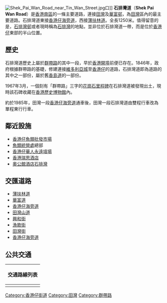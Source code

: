 {{unreferenced|time=2015-08-13T03:35:16+00:00}}
{{Infobox Hong Kong Road
|   中文街道名稱    =  石排灣道
|   英文街道名稱    =  Shek Pai Wan Road
|   路段總長度    = 1.25
|   圖片= File:Shek Pai Wan Road 202108.jpg
|   圖片說明= 石排灣道田灣段（2021年）
|   車速限制    =  華富道至田灣 70 公里/小時 <br /> 田灣段 50
|   行車線數量  = 四線來回  華富道至田灣
兩線東行   田灣段
|   所在地區    = [[香港|香港]][[香港島|香港島]]
|   起點    =  [[南區_(香港)|南區]][[華富邨|華富邨]]<br/>[[薄扶林道|薄扶林道]]/[[華富道|華富道]]
|   終點    =  [[南區_(香港)|南區]][[田灣|田灣]]<br/>[[香港仔海傍道|香港仔海傍道]]
|   通車日期    =  開埠前存在(早於1840年)
}}
[[File:Shek_Pai_Wan_Road_near_Tin_Wan_Street.jpg|thumb]]口]]
'''石排灣道'''（'''Shek Pai Wan Road'''）是[[香港|香港]][[南區_(香港)|南區]]的一條主要道路，連接[[田灣|田灣]]及[[華富邨|華富邨]]，為[[田灣|田灣]]區內的最主要道路。石排灣道東接[[香港仔海旁道|香港仔海旁道]]，西接[[薄扶林道|薄扶林道]]。全長1250米。值得留意的是，[[石排灣邨|石排灣邨]]或者現時稱為[[石排灣_(香港仔)|石排灣]]的地點，並非位於石排灣道一帶，而是位於[[香港仔|香港仔]]東部的半山位置。

==歷史==
石排灣道歷史上屬於[[群帶路|群帶路]]的其中一段，早於[[香港開埠|香港開埠]]前便已存在。1846年，政府根據群帶路的基礎，修建連接[[維多利亞城|維多利亞城]]至[[香港仔|香港仔]]的道路，石排灣道即為道路的其中之一部份，屬於舊[[香島道|香島道]]的一部份。

1967年3月，一個刻有「群帶路」三字的[[花崗石|花崗石]][[里程碑|里程碑]]在石排灣道被發現出土，現時該石碑收藏在[[香港歷史博物館|香港歷史博物館]]內。

約於1985年，田灣一段[[香港仔海旁道|香港仔海旁道]]通車後，田灣一段石排灣道由雙程行車改為單程東行行車。

==鄰近設施==
* [[香港仔魚類批發市場|香港仔魚類批發市場]]
* [[魚類統營處|魚類統營處]]總部
* [[香港仔華人永遠墳場|香港仔華人永遠墳場]]
* [[香港瑞思酒店|香港瑞思酒店]]
* [[奧公館酒店石排灣|奧公館酒店石排灣]]

==交匯道路==
* [[薄扶林道|薄扶林道]]
* [[華富道|華富道]]
* [[香港仔海旁道|香港仔海旁道]]
* [[田灣山道|田灣山道]]
* [[興和街|興和街]]
* [[漁歌街|漁歌街]]
* [[田灣街|田灣街]]
* [[香港仔海旁道|香港仔海旁道]]

==公共交通==
{| class="mw-collapsible mw-collapsed wikitable" style="margin: 0 auto; width: auto;" 
! 交通路線列表
|-
|
{{港島巴士簡單列表|4|7|37A|37B|37X|38|41A|42|42C|43M|47P|48|70|71|71P|72|73|77|77X|78|90B|91|91A|93|93A|94|94A|95C|95P|347|N72}}
{{過海隧道巴士簡單列表|107|107P|170|970X|971|973|N170}}
{{大嶼山巴士簡單列表|A10}}
{{港島專線小巴簡單列表|31|51|51S|58|58A|59|63|63A|69|69A|69X}}
|}

{{HK-road-stub}}

[[Category:香港仔街道|Category:香港仔街道]]
[[Category:田灣|Category:田灣]]
[[Category:群帶路|Category:群帶路]]